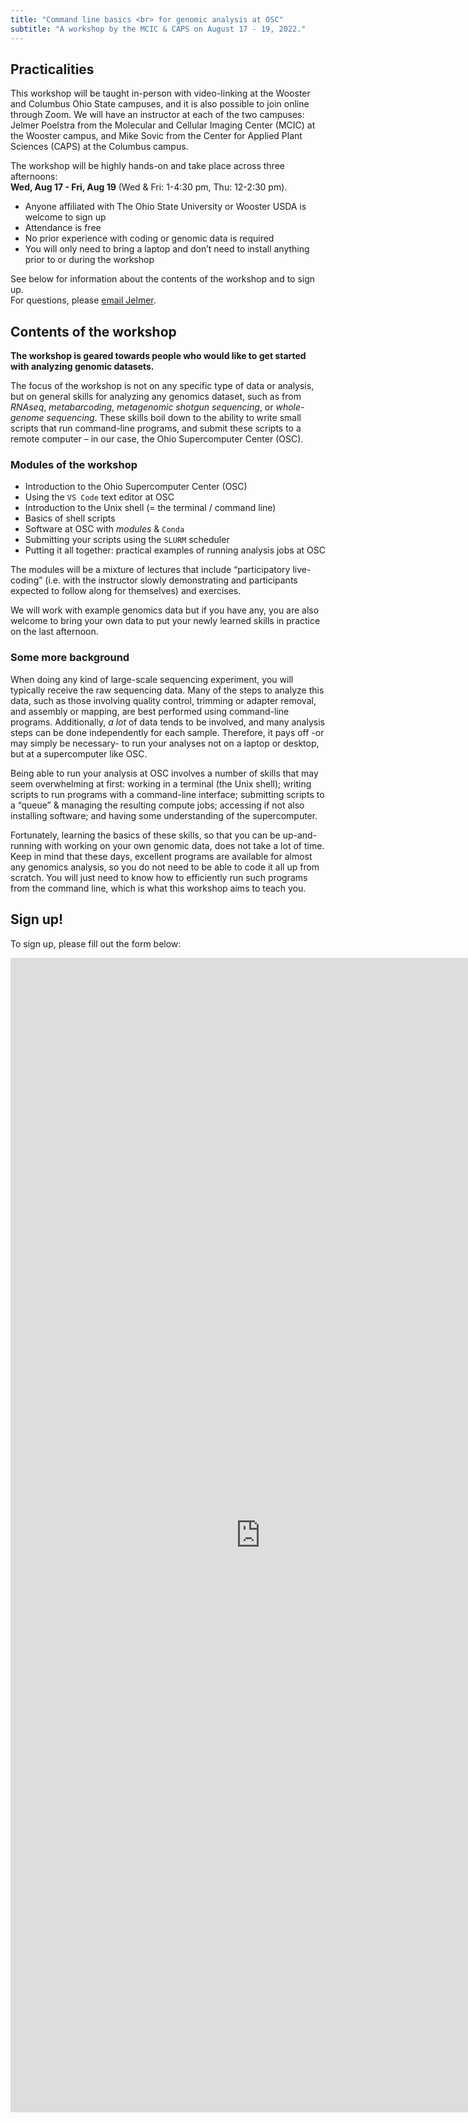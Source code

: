 ```yaml
---
title: "Command line basics <br> for genomic analysis at OSC"
subtitle: "A workshop by the MCIC & CAPS on August 17 - 19, 2022."
---
```


## Practicalities

This workshop will be taught in-person with video-linking at the Wooster and
Columbus Ohio State campuses, and it is also possible to join online through Zoom.
We will have an instructor at each of the two campuses: 
Jelmer Poelstra from the Molecular and Cellular Imaging Center (MCIC) at the
Wooster campus, and Mike Sovic from the Center for Applied Plant Sciences (CAPS)
at the Columbus campus.

The workshop will be highly hands-on and take place across three afternoons:  
**Wed, Aug 17 - Fri, Aug 19** (Wed & Fri: 1-4:30 pm, Thu: 12-2:30 pm).

- Anyone affiliated with The Ohio State University or Wooster USDA is welcome to sign up
- Attendance is free
- No prior experience with coding or genomic data is required
- You will only need to bring a laptop and don't need to install anything
  prior to or during the workshop

See below for information about the contents of the workshop and to sign up.  
For questions, please [email Jelmer](mailto:poelstra.1@osu.edu).

## Contents of the workshop

**The workshop is geared towards people who would like to get started**
**with analyzing genomic datasets.**

The focus of the workshop is not on any specific type of data or analysis,
but on general skills for analyzing any genomics dataset,
such as from _RNAseq_, _metabarcoding_, _metagenomic shotgun sequencing_,
or _whole-genome sequencing_.
These skills boil down to the ability to write small scripts that run
command-line programs, and submit these scripts to a remote computer --
in our case, the Ohio Supercomputer Center (OSC).

### Modules of the workshop

- Introduction to the Ohio Supercomputer Center (OSC)
- Using the `VS Code` text editor at OSC
- Introduction to the Unix shell (= the terminal / command line)
- Basics of shell scripts
- Software at OSC with _modules_ & `Conda`
- Submitting your scripts using the `SLURM` scheduler
- Putting it all together: practical examples of running analysis jobs at OSC

The modules will be a mixture of lectures that include "participatory live-coding"
(i.e. with the instructor slowly demonstrating and participants expected to follow
along for themselves) and exercises.

We will work with example genomics data but if you have any,
you are also welcome to bring your own data to put your newly learned skills
in practice on the last afternoon.

### Some more background

When doing any kind of large-scale sequencing experiment,
you will typically receive the raw sequencing data.
Many of the steps to analyze this data, such as those involving quality control,
trimming or adapter removal, and assembly or mapping,
are best performed using command-line programs.
Additionally, _a lot_ of data tends to be involved,
and many analysis steps can be done independently for each sample.
Therefore, it pays off -or may simply be necessary- to run your analyses not
on a laptop or desktop, but at a supercomputer like OSC.

Being able to run your analysis at OSC involves a number of skills that may seem
overwhelming at first: working in a terminal (the Unix shell);
writing scripts to run programs with a command-line interface;
submitting scripts to a "queue" & managing the resulting compute jobs;
accessing if not also installing software;
and having some understanding of the supercomputer.

Fortunately, learning the basics of these skills,
so that you can be up-and-running with working on your own genomic data,
does not take a lot of time.
Keep in mind that these days,
excellent programs are available for almost any genomics analysis,
so you do not need to be able to code it all up from scratch.
You will just need to know how to efficiently run such programs from the command line,
which is what this workshop aims to teach you.

## Sign up!

To sign up, please fill out the form below:

<iframe src="https://docs.google.com/forms/d/e/1FAIpQLScEyRqHKPZXteXE-1nDSz2ahJYK3PwxN47bsIx2XkGSj_wB9A/viewform?embedded=true" width="800" height="1847" frameborder="0" marginheight="0" marginwidth="0">Loading…</iframe>

